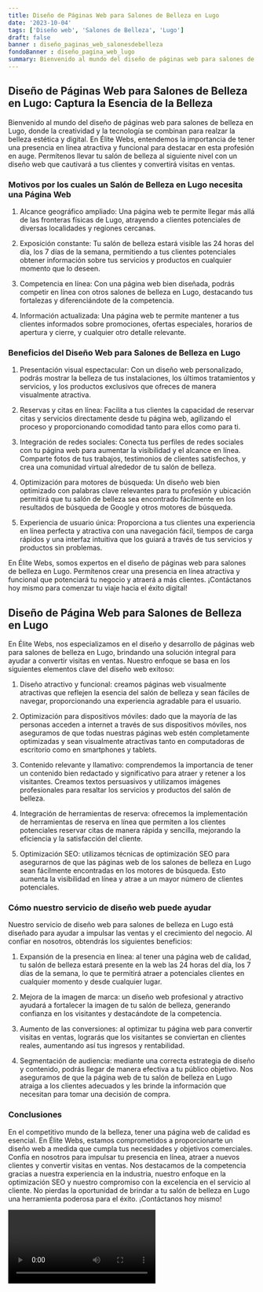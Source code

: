```yaml
---
title: Diseño de Páginas Web para Salones de Belleza en Lugo
date: '2023-10-04'
tags: ['Diseño web', 'Salones de Belleza', 'Lugo']
draft: false
banner : diseño_paginas_web_salonesdebelleza
fondoBanner : diseño_pagina_web_lugo
summary: Bienvenido al mundo del diseño de páginas web para salones de belleza en Lugo, donde la creatividad y la tecnología se combinan para realzar la belleza estética y digital. En Élite Webs, entendemos la importancia de tener una presencia en línea atractiva y funcional para destacar en esta profesión en auge. Permítenos llevar tu salón de belleza al siguiente nivel con un diseño web que cautivará a tus clientes y convertirá visitas en ventas.
---
```


## Diseño de Páginas Web para Salones de Belleza en Lugo: Captura la Esencia de la Belleza

Bienvenido al mundo del diseño de páginas web para salones de belleza en Lugo, donde la creatividad y la tecnología se combinan para realzar la belleza estética y digital. En Élite Webs, entendemos la importancia de tener una presencia en línea atractiva y funcional para destacar en esta profesión en auge. Permítenos llevar tu salón de belleza al siguiente nivel con un diseño web que cautivará a tus clientes y convertirá visitas en ventas.

### Motivos por los cuales un Salón de Belleza en Lugo necesita una Página Web

1. Alcance geográfico ampliado: Una página web te permite llegar más allá de las fronteras físicas de Lugo, atrayendo a clientes potenciales de diversas localidades y regiones cercanas.

2. Exposición constante: Tu salón de belleza estará visible las 24 horas del día, los 7 días de la semana, permitiendo a tus clientes potenciales obtener información sobre tus servicios y productos en cualquier momento que lo deseen.

3. Competencia en línea: Con una página web bien diseñada, podrás competir en línea con otros salones de belleza en Lugo, destacando tus fortalezas y diferenciándote de la competencia.

4. Información actualizada: Una página web te permite mantener a tus clientes informados sobre promociones, ofertas especiales, horarios de apertura y cierre, y cualquier otro detalle relevante.

### Beneficios del Diseño Web para Salones de Belleza en Lugo

1. Presentación visual espectacular: Con un diseño web personalizado, podrás mostrar la belleza de tus instalaciones, los últimos tratamientos y servicios, y los productos exclusivos que ofreces de manera visualmente atractiva.

2. Reservas y citas en línea: Facilita a tus clientes la capacidad de reservar citas y servicios directamente desde tu página web, agilizando el proceso y proporcionando comodidad tanto para ellos como para ti.

3. Integración de redes sociales: Conecta tus perfiles de redes sociales con tu página web para aumentar la visibilidad y el alcance en línea. Comparte fotos de tus trabajos, testimonios de clientes satisfechos, y crea una comunidad virtual alrededor de tu salón de belleza.

4. Optimización para motores de búsqueda: Un diseño web bien optimizado con palabras clave relevantes para tu profesión y ubicación permitirá que tu salón de belleza sea encontrado fácilmente en los resultados de búsqueda de Google y otros motores de búsqueda.

5. Experiencia de usuario única: Proporciona a tus clientes una experiencia en línea perfecta y atractiva con una navegación fácil, tiempos de carga rápidos y una interfaz intuitiva que los guiará a través de tus servicios y productos sin problemas.

En Élite Webs, somos expertos en el diseño de páginas web para salones de belleza en Lugo. Permítenos crear una presencia en línea atractiva y funcional que potenciará tu negocio y atraerá a más clientes. ¡Contáctanos hoy mismo para comenzar tu viaje hacia el éxito digital!

<GifSeo />

<Cta />

## Diseño de Página Web para Salones de Belleza en Lugo

En Élite Webs, nos especializamos en el diseño y desarrollo de páginas web para salones de belleza en Lugo, brindando una solución integral para ayudar a convertir visitas en ventas. Nuestro enfoque se basa en los siguientes elementos clave del diseño web exitoso:

1. Diseño atractivo y funcional: creamos páginas web visualmente atractivas que reflejen la esencia del salón de belleza y sean fáciles de navegar, proporcionando una experiencia agradable para el usuario.

2. Optimización para dispositivos móviles: dado que la mayoría de las personas acceden a internet a través de sus dispositivos móviles, nos aseguramos de que todas nuestras páginas web estén completamente optimizadas y sean visualmente atractivas tanto en computadoras de escritorio como en smartphones y tablets.

3. Contenido relevante y llamativo: comprendemos la importancia de tener un contenido bien redactado y significativo para atraer y retener a los visitantes. Creamos textos persuasivos y utilizamos imágenes profesionales para resaltar los servicios y productos del salón de belleza.

4. Integración de herramientas de reserva: ofrecemos la implementación de herramientas de reserva en línea que permiten a los clientes potenciales reservar citas de manera rápida y sencilla, mejorando la eficiencia y la satisfacción del cliente.

5. Optimización SEO: utilizamos técnicas de optimización SEO para asegurarnos de que las páginas web de los salones de belleza en Lugo sean fácilmente encontradas en los motores de búsqueda. Esto aumenta la visibilidad en línea y atrae a un mayor número de clientes potenciales.

### Cómo nuestro servicio de diseño web puede ayudar

Nuestro servicio de diseño web para salones de belleza en Lugo está diseñado para ayudar a impulsar las ventas y el crecimiento del negocio. Al confiar en nosotros, obtendrás los siguientes beneficios:

1. Expansión de la presencia en línea: al tener una página web de calidad, tu salón de belleza estará presente en la web las 24 horas del día, los 7 días de la semana, lo que te permitirá atraer a potenciales clientes en cualquier momento y desde cualquier lugar.

2. Mejora de la imagen de marca: un diseño web profesional y atractivo ayudará a fortalecer la imagen de tu salón de belleza, generando confianza en los visitantes y destacándote de la competencia.

3. Aumento de las conversiones: al optimizar tu página web para convertir visitas en ventas, lograrás que los visitantes se conviertan en clientes reales, aumentando así tus ingresos y rentabilidad.

4. Segmentación de audiencia: mediante una correcta estrategia de diseño y contenido, podrás llegar de manera efectiva a tu público objetivo. Nos aseguramos de que la página web de tu salón de belleza en Lugo atraiga a los clientes adecuados y les brinde la información que necesitan para tomar una decisión de compra.

### Conclusiones

En el competitivo mundo de la belleza, tener una página web de calidad es esencial. En Élite Webs, estamos comprometidos a proporcionarte un diseño web a medida que cumpla tus necesidades y objetivos comerciales. Confía en nosotros para impulsar tu presencia en línea, atraer a nuevos clientes y convertir visitas en ventas. Nos destacamos de la competencia gracias a nuestra experiencia en la industria, nuestro enfoque en la optimización SEO y nuestro compromiso con la excelencia en el servicio al cliente. No pierdas la oportunidad de brindar a tu salón de belleza en Lugo una herramienta poderosa para el éxito. ¡Contáctanos hoy mismo!

<Video />

<CtaBot job='Salones de Belleza' city='Lugo'/>

<Gmaps query='Lugo+españa+maps' />